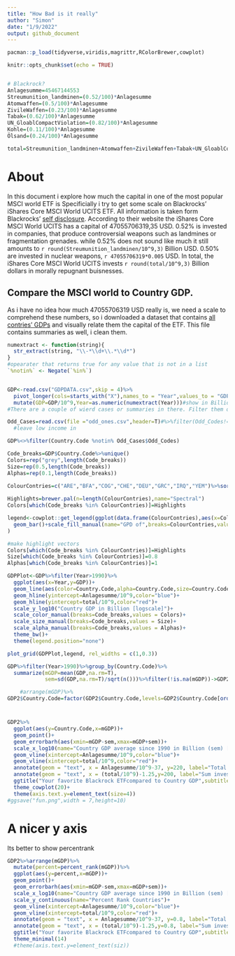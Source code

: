 ```yaml
---
title: "How Bad is it really"
author: "Simon"
date: "1/9/2022"
output: github_document
---
```


```r
pacman::p_load(tidyverse,viridis,magrittr,RColorBrewer,cowplot)

knitr::opts_chunk$set(echo = TRUE)


# Blackrock?
Anlagesumme=45467144553
Streumunition_landminen=(0.52/100)*Anlagesumme
Atomwaffen=(0.5/100)*Anlagesumme
ZivileWaffen=(0.23/100)*Anlagesumme
Tabak=(0.62/100)*Anlagesumme
UN_GloablCompactViolation=(0.82/100)*Anlagesumme
Kohle=(0.11/100)*Anlagesumme
Ölsand=(0.24/100)*Anlagesumme

total=Streumunition_landminen+Atomwaffen+ZivileWaffen+Tabak+UN_GloablCompactViolation+Kohle+Ölsand
```

# About

In this document i explore how much the capital in one of the most popular MSCI world ETF is
Specificially i try to get some scale on Blackrocks' iShares Core MSCI World UCITS ETF. 
All information is taken form Blackrocks' [self disclosure](https://www.ishares.com/de/privatanleger/de/produkte/251882/ishares-msci-world-ucits-etf-acc-fund).
According to their website the iShares Core MSCI World UCITS has a capital of 47055706319,35 USD. 0.52% is invested in companies, that produce controversial weapons such as landmines or fragmentation grenades. while 0.52% does not sound like much it still amounts to `r round(Streumunition_landminen/10^9,3)` Billion USD. 0.50% are invested in nuclear weapons, `r 47055706319*0.005` USD. In total, the iShares Core MSCI World UCITS invests `r round(total/10^9,3)` Billion dollars in morally repugnant buisnesses. 


## Compare the MSCI world to Country GDP.

As i have no idea how much 47055706319 USD really is, we need a scale to comprehend these numbers, so i downloaded 
a dataset that contains [all contries' GDPs](https://data.worldbank.org/indicator/NY.GDP.MKTP.CD) and visually relate 
them the capital of the ETF. This file contains summaries as well, i clean them.

```r
numextract <- function(string){ 
  str_extract(string, "\\-*\\d+\\.*\\d*")
} 
#opearater that returns true for any value that is not in a list
`%notin%` <- Negate(`%in%`)


GDP<-read.csv("GDPDATA.csv",skip = 4)%>%
  pivot_longer(cols=starts_with("X"),names_to = "Year",values_to = "GDP")%>%
  mutate(GDP=GDP/10^9,Year=as.numeric(numextract(Year)))#show in Billion. (Milliarden)
#There are a couple of wierd cases or summaries in there. Filter them out.

Odd_Cases=read.csv(file ="odd_ones.csv",header=T)#%>%filter(Odd_Codes!="LIC" & Odd_Codes!="HPC")
  #leave low income in

GDP%<>%filter(Country.Code %notin% Odd_Cases$Odd_Codes)
```

```r

Code_breaks=GDP$Country.Code%>%unique()
Colors=rep("grey",length(Code_breaks))
Size=rep(0.5,length(Code_breaks))
Alphas=rep(0.1,length(Code_breaks))

ColourContries=c("ARE","BFA","COG","CHE","DEU","GRC","IRQ","YEM")%>%sort()#which Contries do you want to highlight?
  
Highlights=brewer.pal(n=length(ColourContries),name="Spectral")
Colors[which(Code_breaks %in% ColourContries)]=Highlights

legend<-cowplot::get_legend(ggplot(data.frame(ColourContries),aes(x=ColourContries,fill=ColourContries))+
  geom_bar()+scale_fill_manual(name="GPD of",breaks=ColourContries,values=Highlights)
)

#make highlight vectors
Colors[which(Code_breaks %in% ColourContries)]=Highlights
Size[which(Code_breaks %in% ColourContries)]=0.8
Alphas[which(Code_breaks %in% ColourContries)]=1

GDPPlot<-GDP%>%filter(Year>1990)%>%
  ggplot(aes(x=Year,y=GDP))+
  geom_line(aes(color=Country.Code,alpha=Country.Code,size=Country.Code))+
  geom_hline(yintercept=Anlagesumme/10^9,color="blue")+
  geom_hline(yintercept=total/10^9,color="red")+
  scale_y_log10("Country GDP in Billion [logscale]")+
  scale_color_manual(breaks=Code_breaks,values = Colors)+
  scale_size_manual(breaks=Code_breaks,values = Size)+
  scale_alpha_manual(breaks=Code_breaks,values = Alphas)+
  theme_bw()+
  theme(legend.position="none")

```


```r
plot_grid(GDPPlot,legend, rel_widths = c(1,0.3))
```

```r
GDP%>%filter(Year>1990)%>%group_by(Country.Code)%>%
  summarize(mGDP=mean(GDP,na.rm=T),
            sem=sd(GDP,na.rm=T)/sqrt(n()))%>%filter(!is.na(mGDP))->GDP2

    #arrange(mGDP)%>%
GDP2$Country.Code=factor(GDP2$Country.Code,levels=GDP2$Country.Code[order(GDP2$mGDP)])

```

# 

```r
GDP2%>%
  ggplot(aes(y=Country.Code,x=mGDP))+
  geom_point()+
  geom_errorbarh(aes(xmin=mGDP-sem,xmax=mGDP+sem))+
  scale_x_log10(name="Country GDP average since 1990 in Billion (sem) [logscale]")+
  geom_vline(xintercept=Anlagesumme/10^9,color="blue")+
  geom_vline(xintercept=total/10^9,color="red")+
  annotate(geom = "text", x = Anlagesumme/10^9-37, y=220, label="Total sum invested",color="blue")+
  annotate(geom = "text", x = (total/10^9)-1.25,y=200, label="Sum invested in morally\nrepugnant buisnesses",color="red")+
  ggtitle("Your favorite Blackrock ETFcompared to Country GDP",subtitle="iShares Core MSCI World UCITS ETF")+
  theme_cowplot(20)+
  theme(axis.text.y=element_text(size=4))
#ggsave("fun.png",width = 7,height=10)
```

# A nicer y axis
Its better to show percentrank
```r
GDP2%>%arrange(mGDP)%>%
  mutate(percent=percent_rank(mGDP))%>%
  ggplot(aes(y=percent,x=mGDP))+
  geom_point()+
  geom_errorbarh(aes(xmin=mGDP-sem,xmax=mGDP+sem))+
  scale_x_log10(name="Country GDP average since 1990 in Billion (sem) [logscale]")+
  scale_y_continuous(name="Percent Rank Countries")+
  geom_vline(xintercept=Anlagesumme/10^9,color="blue")+
  geom_vline(xintercept=total/10^9,color="red")+
  annotate(geom = "text", x = Anlagesumme/10^9-37, y=0.8, label="Total sum invested",color="blue")+
  annotate(geom = "text", x = (total/10^9)-1.25,y=0.8, label="Sum invested in morally\nrepugnant buisnesses",color="red")+
  ggtitle("Your favorite Blackrock ETFcompared to Country GDP",subtitle="iShares Core MSCI World UCITS ETF")+
  theme_minimal(14)
  #theme(axis.text.y=element_text(siz))
```